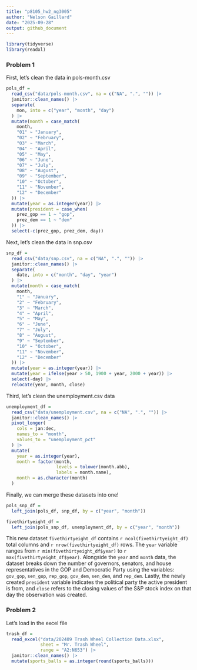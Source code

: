 ```yaml
---
title: "p8105_hw2_ng3005"
author: "Nelson Gaillard"
date: "2025-09-28"
output: github_document
---
```


```r
library(tidyverse)
library(readxl)
```

### Problem 1

First, let's clean the data in pols-month.csv

```r
pols_df =
  read_csv("data/pols-month.csv", na = c("NA", ".", "")) |>
  janitor::clean_names() |>
  separate(
    mon, into = c("year", "month", "day")
  ) |>
  mutate(month = case_match(
    month,
    "01" ~ "January", 
    "02" ~ "February",
    "03" ~ "March",
    "04" ~ "April", 
    "05" ~ "May",
    "06" ~ "June",
    "07" ~ "July", 
    "08" ~ "August",
    "09" ~ "September",
    "10" ~ "October",
    "11" ~ "November",
    "12" ~ "December"
  )) |>
  mutate(year = as.integer(year)) |>
  mutate(president = case_when(
    prez_gop == 1 ~ "gop",
    prez_dem == 1 ~ "dem"
  )) |>
  select(-c(prez_gop, prez_dem, day))
```

Next, let's clean the data in snp.csv

```r
snp_df =
  read_csv("data/snp.csv", na = c("NA", ".", "")) |>
  janitor::clean_names() |>
  separate(
    date, into = c("month", "day", "year")
  ) |>
  mutate(month = case_match(
    month,
    "1" ~ "January", 
    "2" ~ "February",
    "3" ~ "March",
    "4" ~ "April", 
    "5" ~ "May",
    "6" ~ "June",
    "7" ~ "July", 
    "8" ~ "August",
    "9" ~ "September",
    "10" ~ "October",
    "11" ~ "November",
    "12" ~ "December"
  )) |>
  mutate(year = as.integer(year)) |>
  mutate(year = ifelse(year > 50, 1900 + year, 2000 + year)) |>
  select(-day) |>
  relocate(year, month, close)
```

Third, let's clean the unemployment.csv data

```r
unemployment_df =
  read_csv("data/unemployment.csv", na = c("NA", ".", "")) |>
  janitor::clean_names() |>
  pivot_longer(
    cols = jan:dec,
    names_to = "month",
    values_to = "unemployment_pct"
  ) |>
  mutate(
    year = as.integer(year),
    month = factor(month,
                   levels = tolower(month.abb),
                   labels = month.name),
    month = as.character(month)
  )
```

Finally, we can merge these datasets into one!

```r
pols_snp_df =
  left_join(pols_df, snp_df, by = c("year", "month"))

fivethirtyeight_df =
  left_join(pols_snp_df, unemployment_df, by = c("year", "month"))
```

This new dataset `fivethirtyeight_df` contains `r ncol(fivethirtyeight_df)` total columns and `r nrow(fivethirtyeight_df)` rows. The `year` variable ranges from `r min(fivethirtyeight_df$year)` to `r max(fivethirtyeight_df$year)`. Alongside the `year` and `month` data, the dataset breaks down the number of governors, senators, and house representatives in the GOP and Democratic Party using the variables: `gov_gop`, `sen_gop`, `rep_gop`, `gov_dem`, `sen_dem`, and `rep_dem`. Lastly, the newly created `president` variable indicates the political party the active president is from, and `close` refers to the closing values of the S&P stock index on that day the observation was created.



### Problem 2

Let's load in the excel file

```r
trash_df =
  read_excel("data/202409 Trash Wheel Collection Data.xlsx", 
             sheet = "Mr. Trash Wheel",
             range = "A2:N653") |>
  janitor::clean_names() |>
  mutate(sports_balls = as.integer(round(sports_balls)))
```

